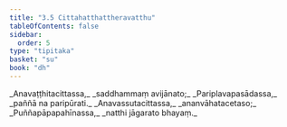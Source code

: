 ```yaml
---
title: "3.5 Cittahatthattheravatthu"
tableOfContents: false
sidebar:
  order: 5
type: "tipitaka"
basket: "su"
book: "dh"
---
```



<DynamicBreadcrumb />

<Division number="38" book="dh" bookNo="18" page="18">

<Paragraph number="41" type="verses" book="dh">
_Anavaṭṭhitacittassa,_  
_saddhammaṃ avijānato;_  
_Pariplavapasādassa,_  
_paññā na paripūrati._  

</Paragraph>

</Division>
<Division number="39" book="dh" bookNo="18" page="18">

<Paragraph number="42" type="verses" book="dh">
_Anavassutacittassa,_  
_ananvāhatacetaso;_  
_Puññapāpapahīnassa,_  
_natthi jāgarato bhayaṃ._
</Paragraph>
</Division>